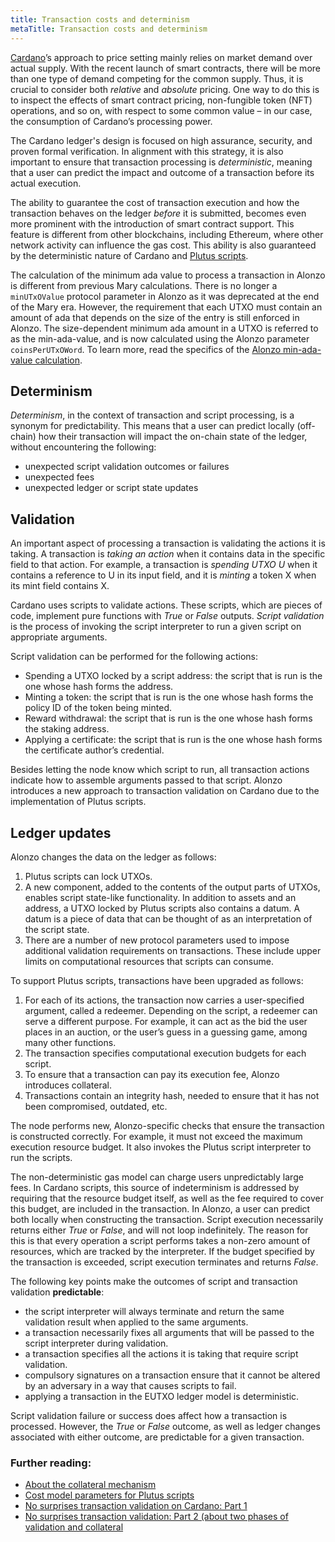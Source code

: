 ```yaml
---
title: Transaction costs and determinism
metaTitle: Transaction costs and determinism
---
```


[Cardano](https://cardano.org/)’s approach to price setting mainly relies on market demand over actual supply. With the recent launch of smart contracts, there will be more than one type of demand competing for the common supply. Thus, it is crucial to consider both *relative* and *absolute* pricing. One way to do this is to inspect the effects of smart contract pricing, non-fungible token (NFT) operations, and so on, with respect to some common value – in our case, the consumption of Cardano’s processing power. 

The Cardano ledger's design is focused on high assurance, security, and proven formal verification. In alignment with this strategy, it is also important to ensure that transaction processing is *deterministic*, meaning that a user can predict the impact and outcome of a transaction before its actual execution.

The ability to guarantee the cost of transaction execution and how the transaction behaves on the ledger *before* it is submitted, becomes even more prominent with the introduction of smart contract support. This feature is different from other blockchains, including Ethereum, where other network activity can influence the gas cost. This ability is also guaranteed by the deterministic nature of Cardano and [Plutus scripts](https://docs.cardano.org/plutus/Plutus-validator-scripts). 

The calculation of the minimum ada value to process a transaction in Alonzo is different from previous Mary calculations. There is no longer a ``minUTxOValue`` protocol parameter in Alonzo as it was deprecated at the end of the Mary era. However, the requirement that each UTXO must contain an amount of ada that depends on the size of the entry is still enforced in Alonzo. The size-dependent minimum ada amount in a UTXO is referred to as the min-ada-value, and is now calculated using the Alonzo parameter ``coinsPerUTxOWord``. To learn more, read the specifics of the [Alonzo min-ada-value calculation](https://github.com/input-output-hk/cardano-ledger-specs/blob/master/doc/explanations/min-utxo-alonzo.rst).

## Determinism

*Determinism*, in the context of transaction and script processing, is a synonym for predictability. This means that a user can predict locally (off-chain) how their transaction will impact the on-chain state of the ledger, without encountering the following:
- unexpected script validation outcomes or failures
- unexpected fees
- unexpected ledger or script state updates

## Validation

An important aspect of processing a transaction is validating the actions it is taking. A transaction is *taking an action* when it contains data in the specific field to that action. For example, a transaction is *spending UTXO U* when it contains a reference to U in its input field, and it is *minting* a token X when its mint field contains X. 

Cardano uses scripts to validate actions. These scripts, which are pieces of code, implement pure functions with *True* or *False* outputs. *Script validation* is the process of invoking the script interpreter to run a given script on appropriate arguments. 

Script validation can be performed for the following actions:

- Spending a UTXO locked by a script address: the script that is run is the one whose hash forms the address. 
- Minting a token: the script that is run is the one whose hash forms the policy ID of the token being minted. 
- Reward withdrawal: the script that is run is the one whose hash forms the staking address.
- Applying a certificate: the script that is run is the one whose hash forms the certificate author’s credential.

Besides letting the node know which script to run, all transaction actions indicate how to assemble arguments passed to that script. Alonzo introduces a new approach to transaction validation on Cardano due to the implementation of Plutus scripts.

## Ledger updates

Alonzo changes the data on the ledger as follows: 
1. Plutus scripts can lock UTXOs.
2. A new component, added to the contents of the output parts of UTXOs, enables script state-like functionality. In addition to assets and an address, a UTXO locked by Plutus scripts also contains a datum. A datum is a piece of data that can be thought of as an interpretation of the script state. 
3. There are a number of new protocol parameters used to impose additional validation requirements on transactions. These include upper limits on computational resources that scripts can consume. 

To support Plutus scripts, transactions have been upgraded as follows: 
1. For each of its actions, the transaction now carries a user-specified argument, called a redeemer. Depending on the script, a redeemer can serve a different purpose. For example, it can act as the bid the user places in an auction, or the user’s guess in a guessing game, among many other functions.
2. The transaction specifies computational execution budgets for each script.
3. To ensure that a transaction can pay its execution fee, Alonzo introduces collateral. 
4. Transactions contain an integrity hash, needed to ensure that it has not been compromised, outdated, etc. 

The node performs new, Alonzo-specific checks that ensure the transaction is constructed correctly. For example, it must not exceed the maximum execution resource budget. It also invokes the Plutus script interpreter to run the scripts. 

The non-deterministic gas model can charge users unpredictably large fees. In Cardano scripts, this source of indeterminism is addressed by requiring that the resource budget itself, as well as the fee required to cover this budget, are included in the transaction. In Alonzo, a user can predict both locally when constructing the transaction. Script execution necessarily returns either *True* or *False*, and will not loop indefinitely. The reason for this is that every operation a script performs takes a non-zero amount of resources, which are tracked by the interpreter. If the budget specified by the transaction is exceeded, script execution terminates and returns *False*. 

The following key points make the outcomes of script and transaction validation **predictable**:
- the script interpreter will always terminate and return the same validation result when applied to the same arguments.
- a transaction necessarily fixes all arguments that will be passed to the script interpreter during validation. 
- a transaction specifies all the actions it is taking that require script validation.
- compulsory signatures on a transaction ensure that it cannot be altered by an adversary in a way that causes scripts to fail.
- applying a transaction in the EUTXO ledger model is deterministic.

Script validation failure or success does affect how a transaction is processed. However, the *True* or *False* outcome, as well as ledger changes associated with either outcome, are predictable for a given transaction.

### Further reading:

- [About the collateral mechanism](https://docs.cardano.org/plutus/collateral-mechanism)
- [Cost model parameters for Plutus scripts](https://plutus.readthedocs.io/en/latest/reference/cost-model-parameters.html)
- [No surprises transaction validation on Cardano: Part 1](https://iohk.io/en/blog/posts/2021/09/06/no-surprises-transaction-validation-on-cardano/)
- [No surprises transaction validation: Part 2 (about two phases of validation and collateral](https://iohk.io/en/blog/posts/2021/09/07/no-surprises-transaction-validation-part-2/)
